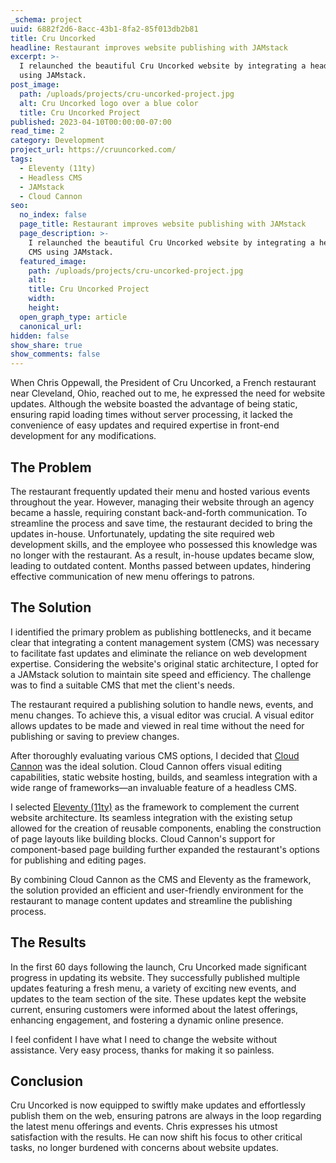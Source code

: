 ```yaml
---
_schema: project
uuid: 6882f2d6-8acc-43b1-8fa2-85f013db2b81
title: Cru Uncorked
headline: Restaurant improves website publishing with JAMstack
excerpt: >-
  I relaunched the beautiful Cru Uncorked website by integrating a headless CMS
  using JAMstack.
post_image:
  path: /uploads/projects/cru-uncorked-project.jpg
  alt: Cru Uncorked logo over a blue color
  title: Cru Uncorked Project
published: 2023-04-10T00:00:00-07:00
read_time: 2
category: Development
project_url: https://cruuncorked.com/
tags:
  - Eleventy (11ty)
  - Headless CMS
  - JAMstack
  - Cloud Cannon
seo:
  no_index: false
  page_title: Restaurant improves website publishing with JAMstack
  page_description: >-
    I relaunched the beautiful Cru Uncorked website by integrating a headless
    CMS using JAMstack.
  featured_image:
    path: /uploads/projects/cru-uncorked-project.jpg
    alt:
    title: Cru Uncorked Project
    width:
    height:
  open_graph_type: article
  canonical_url:
hidden: false
show_share: true
show_comments: false
---
```

When Chris Oppewall, the President of Cru Uncorked, a French restaurant near Cleveland, Ohio, reached out to me, he expressed the need for website updates. Although the website boasted the advantage of being static, ensuring rapid loading times without server processing, it lacked the convenience of easy updates and required expertise in front-end development for any modifications.

## The Problem

The restaurant frequently updated their menu and hosted various events throughout the year. However, managing their website through an agency became a hassle, requiring constant back-and-forth communication. To streamline the process and save time, the restaurant decided to bring the updates in-house. Unfortunately, updating the site required web development skills, and the employee who possessed this knowledge was no longer with the restaurant. As a result, in-house updates became slow, leading to outdated content. Months passed between updates, hindering effective communication of new menu offerings to patrons.

<ArticleImage path="/uploads/projects/cru-outside-night.jpeg" alt="Cru Uncorked front of restaurant at night" ar="1600/1068" />

## The Solution

I identified the primary problem as publishing bottlenecks, and it became clear that integrating a content management system (CMS) was necessary to facilitate fast updates and eliminate the reliance on web development expertise. Considering the website's original static architecture, I opted for a JAMstack solution to maintain site speed and efficiency. The challenge was to find a suitable CMS that met the client's needs.

The restaurant required a publishing solution to handle news, events, and menu changes. To achieve this, a visual editor was crucial. A visual editor allows updates to be made and viewed in real time without the need for publishing or saving to preview changes.

After thoroughly evaluating various CMS options, I decided that [Cloud Cannon](https://cloudcannon.com/) was the ideal solution. Cloud Cannon offers visual editing capabilities, static website hosting, builds, and seamless integration with a wide range of frameworks—an invaluable feature of a headless CMS.

I selected [Eleventy (11ty)](https://www.11ty.dev/docs/) as the framework to complement the current website architecture. Its seamless integration with the existing setup allowed for the creation of reusable components, enabling the construction of page layouts like building blocks. Cloud Cannon's support for component-based page building further expanded the restaurant's options for publishing and editing pages.

By combining Cloud Cannon as the CMS and Eleventy as the framework, the solution provided an efficient and user-friendly environment for the restaurant to manage content updates and streamline the publishing process.

<ArticleImage path="/uploads/projects/cru-cloud-cannon.png" caption="Screen shot of the Cloud Cannon visual editor on the Cru Uncorked homepage." ar="3472/1942" />

## The Results

In the first 60 days following the launch, Cru Uncorked made significant progress in updating its website. They successfully published multiple updates featuring a fresh menu, a variety of exciting new events, and updates to the team section of the site. These updates kept the website current, ensuring customers were informed about the latest offerings, enhancing engagement, and fostering a dynamic online presence.

<Quote cite="Chris Oppewall">I feel confident I have what I need to change the website without assistance. Very easy process, thanks for making it so painless.</Quote>

## Conclusion

Cru Uncorked is now equipped to swiftly make updates and effortlessly publish them on the web, ensuring patrons are always in the loop regarding the latest menu offerings and events. Chris expresses his utmost satisfaction with the results. He can now shift his focus to other critical tasks, no longer burdened with concerns about website updates.